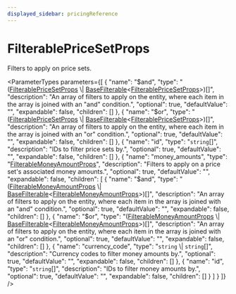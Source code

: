 ```yaml
---
displayed_sidebar: pricingReference
---
```



# FilterablePriceSetProps

Filters to apply on price sets.

<ParameterTypes parameters={[
  {
    "name": "$and",
    "type": "([FilterablePriceSetProps](pricing.FilterablePriceSetProps.mdx) \\| [BaseFilterable](pricing.BaseFilterable.mdx)&#60;[FilterablePriceSetProps](pricing.FilterablePriceSetProps.mdx)&#62;)[]",
    "description": "An array of filters to apply on the entity, where each item in the array is joined with an \"and\" condition.",
    "optional": true,
    "defaultValue": "",
    "expandable": false,
    "children": []
  },
  {
    "name": "$or",
    "type": "([FilterablePriceSetProps](pricing.FilterablePriceSetProps.mdx) \\| [BaseFilterable](pricing.BaseFilterable.mdx)&#60;[FilterablePriceSetProps](pricing.FilterablePriceSetProps.mdx)&#62;)[]",
    "description": "An array of filters to apply on the entity, where each item in the array is joined with an \"or\" condition.",
    "optional": true,
    "defaultValue": "",
    "expandable": false,
    "children": []
  },
  {
    "name": "id",
    "type": "`string`[]",
    "description": "IDs to filter price sets by.",
    "optional": true,
    "defaultValue": "",
    "expandable": false,
    "children": []
  },
  {
    "name": "money_amounts",
    "type": "[FilterableMoneyAmountProps](pricing.FilterableMoneyAmountProps.mdx)",
    "description": "Filters to apply on a price set's associated money amounts.",
    "optional": true,
    "defaultValue": "",
    "expandable": false,
    "children": [
      {
        "name": "$and",
        "type": "([FilterableMoneyAmountProps](pricing.FilterableMoneyAmountProps.mdx) \\| [BaseFilterable](pricing.BaseFilterable.mdx)&#60;[FilterableMoneyAmountProps](pricing.FilterableMoneyAmountProps.mdx)&#62;)[]",
        "description": "An array of filters to apply on the entity, where each item in the array is joined with an \"and\" condition.",
        "optional": true,
        "defaultValue": "",
        "expandable": false,
        "children": []
      },
      {
        "name": "$or",
        "type": "([FilterableMoneyAmountProps](pricing.FilterableMoneyAmountProps.mdx) \\| [BaseFilterable](pricing.BaseFilterable.mdx)&#60;[FilterableMoneyAmountProps](pricing.FilterableMoneyAmountProps.mdx)&#62;)[]",
        "description": "An array of filters to apply on the entity, where each item in the array is joined with an \"or\" condition.",
        "optional": true,
        "defaultValue": "",
        "expandable": false,
        "children": []
      },
      {
        "name": "currency_code",
        "type": "`string` \\| `string`[]",
        "description": "Currency codes to filter money amounts by.",
        "optional": true,
        "defaultValue": "",
        "expandable": false,
        "children": []
      },
      {
        "name": "id",
        "type": "`string`[]",
        "description": "IDs to filter money amounts by.",
        "optional": true,
        "defaultValue": "",
        "expandable": false,
        "children": []
      }
    ]
  }
]} />

